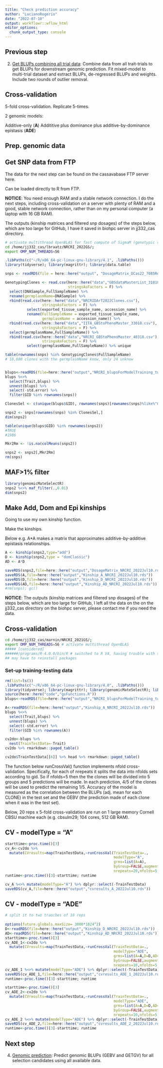 ```yaml
---
title: "Check prediction accuracy"
author: "LucianoRogerio"
date: "2022-07-10"
output: workflowr::wflow_html
editor_options:
  chunk_output_type: console
---
```


## Previous step

2. [Get BLUPs combining all trial data](getBlups.html): Combine data from all trait-trials to get BLUPs for downstream genomic prediction.
Fit mixed-model to multi-trial dataset and extract BLUPs, de-regressed BLUPs and weights. Include two rounds of outlier removal.

## Cross-validation
5-fold cross-validation. Replicate 5-times.

2 genomic models:

Additive-only (**A**)
Addititive plus dominance plus additive-by-dominance epistasis (**ADE**)

## Prep. genomic data

## Get SNP data from FTP

The data for the next step can be found on the cassavabase FTP server here.

Can be loaded directly to R from FTP.

**NOTICE**: You need enough RAM and a stable network connection. I do the next steps, including cross-validation on a server with plenty of RAM and a good, stable network connection, rather than on my personal computer (a laptop with 16 GB RAM).

The outputs (kinship matrices and filtered snp dosages) of the steps below, which are too large for GitHub, I have it saved in biohpc server in jj332_cas directory.



```bash
# activate multithread OpenBLAS for fast compute of SigmaM (genotypic var-covar matrix)
cd /home/jj332_cas/lbraatz/NRCRI_2022GS/; 
export OMP_NUM_THREADS=56
```

```r
.libPaths(c("~/R/x86_64-pc-linux-gnu-library/4.1", .libPaths()))
library(tidyverse); library(magrittr); library(data.table)

snps <- readRDS(file = here::here("output", "DosageMatrix_DCas22_7085RefPopImputed.rds"))

GenotypingClones <- read.csv(here::here("data","GBSdataMasterList_31818.csv"), 
                             stringsAsFactors = F) %>% 
  select(DNASample,FullSampleName) %>% 
  rename(germplasmName=DNASample) %>%
  rbind(read.csv(here::here("data","NRCRIDArT2022Clones.csv"), 
                 stringsAsFactors = F) %>% 
          select(exported_tissue_sample_name, accession_name) %>% 
          rename(FullSampleName = exported_tissue_sample_name,
                 germplasmName = accession_name)) %>% 
  rbind(read.csv(here::here("data","IITA_GBStoPhenoMaster_33018.csv"), 
                 stringsAsFactors = F) %>% 
  select(germplasmName,FullSampleName)) %>% 
  rbind(read.csv(here::here("data","NRCRI_GBStoPhenoMaster_40318.csv"), 
                 stringsAsFactors = F) %>% 
          select(germplasmName,FullSampleName)) %>% unique

table(rownames(snps) %in% GenotypingClones$FullSampleName)
# 18,600 clones with the germplasmName know, only 24 unknow


blups<-readRDS(file=here::here("output","NRCRI_blupsForModelTraining_twostage_asreml_2022Jul09.rds"))
blups %<>% 
  select(Trait,blups) %>% 
  unnest(blups) %>% 
  select(-std.error) %>% 
  filter(GID %in% rownames(snps))

ClonesSel <- c(unique(blups$GID), rownames(snps)[rownames(snps)%like%"C4"])

snps2 <- snps[rownames(snps) %in% ClonesSel,]
dim(snps2)

table(unique(blups$GID) %in% rownames(snps2))
#TRUE
#1986

Mkr2Rm <- !is.na(colMeans(snps2))

snps2 <- snps2[,Mkr2Rm]
rm(snps)
```

## MAF>1% filter

```r
library(genomicMateSelectR)
snps2 %<>% maf_filter(.,0.01)
dim(snps2)
```

## Make Add, Dom and Epi kinships

Going to use my own kinship function.

Make the kinships.

Below e.g. A*A makes a matrix that approximates additive-by-additive epistasis relationships.

```r
A <- kinship(snps2,type="add")
D <- kinship(snps2,type = "domClassic")
AD <- A*D

saveRDS(snps2,file=here::here("output","DosageMatrix_NRCRI_2022Jul10.rds"))
saveRDS(A,file=here::here("output","Kinship_A_NRCRI_2022Jul10.rds"))
saveRDS(D,file=here::here("output","Kinship_D_NRCRI_2022Jul10.rds"))
saveRDS(AD,file=here::here("output","Kinship_AD_NRCRI_2022Jul10.rds"))
#rm(snps); gc()
```

**NOTICE**: The outputs (kinship matrices and filtered snp dosages) of the steps below, which are too large for GitHub, I left all the data on the on the jj332_cas directory on the biohpc server, please contact me if you need the data.

## Cross-validation

```bash
cd /home/jj332_cas/marnin/NRCRI_2021GS/; 
export OMP_NUM_THREADS=56 # activate multithread OpenBLAS 
##### [considered] 
######/programs/R-4.0.0/bin/R # switched to R V4, having trouble with sommer/Matrix in v3.5
## may have to reinstall packages
```

### Set-up training-testing data

```r
rm(list=ls())
.libPaths(c("~/R/x86_64-pc-linux-gnu-library/4.0", .libPaths()))
library(tidyverse); library(magrittr); library(genomicMateSelectR); library(here)
source(here::here("code","gsFunctions.R"))
blups<-readRDS(file=here::here("output","NRCRI_blupsForModelTraining_twostage_asreml_2022Jul09.rds"))

A<-readRDS(file=here::here("output","Kinship_A_NRCRI_2022Jul10.rds"))
blups %<>% 
  select(Trait,blups) %>% 
  unnest(blups) %>% 
  select(-std.error) %>% 
  filter(GID %in% rownames(A))

cv2do<-blups %>%
  nest(TrainTestData=-Trait)
cv2do %>% rmarkdown::paged_table()

cv2do$TrainTestData[[6]] %>% head %>% rmarkdown::paged_table()
```

The function below runCrossVal() function implements nfold cross-validation. Specifically, for each of nrepeats it splits the data into nfolds sets according to gid. So if nfolds=5 then the the clones will be divided into 5 groups and 5 predictions will be made. In each prediction, 4/5 of the clones will be used to predict the remaining 1/5. Accuracy of the model is measured as the correlation between the BLUPs (adj. mean for each CLONE) in the test set and the GEBV (the prediction made of each clone when it was in the test set).

Below, 20 reps x 5-fold cross-validation are run on 1 large memory Cornell CBSU machine each (e.g. cbsulm29; 104 cores, 512 GB RAM).

## CV - modelType = “A”

```r
starttime<-proc.time()[3]
cv_A<-cv2do %>% 
  mutate(CVresults=map(TrainTestData,~runCrossVal(TrainTestData=.,
                                                  modelType="A",
                                                  grms=list(A=A),
                                                  byGroup=FALSE,augmentTP=NULL,
                                                  nrepeats=20,nfolds=5,ncores=25,gid="GID")))
runtime<-proc.time()[3]-starttime; runtime

cv_A %<>% mutate(modelType="A") %>% dplyr::select(-TrainTestData)
saveRDS(cv_A,file=here::here("output","cvresults_A_2022Jul10.rds"))

```

## CV - modelType = “ADE”

```r
# split it to two tranches of 10 reps
 
options(future.globals.maxSize= 3000*1024^2)
D<-readRDS(file=here::here("output","Kinship_D_NRCRI_2022Jul10.rds"))
AD<-readRDS(file=here::here("output","Kinship_AD_NRCRI_2022Jul10.rds"))
starttime<-proc.time()[3]
cv_ADE_1<-cv2do %>% 
  mutate(CVresults=map(TrainTestData,~runCrossVal(TrainTestData=.,
                                                  modelType="ADE",
                                                  grms=list(A=A,D=D,AD=AD),
                                                  byGroup=FALSE,augmentTP=NULL,
                                                  nrepeats=10,nfolds=5,ncores=5,gid="GID")))
cv_ADE_1 %<>% mutate(modelType="ADE") %>% dplyr::select(-TrainTestData)
saveRDS(cv_ADE_1,file=here::here("output","cvresults_ADE_1_2022Jul10.rds"))
runtime<-proc.time()[3]-starttime; runtime

starttime<-proc.time()[3]
cv_ADE_2<-cv2do %>% 
  mutate(CVresults=map(TrainTestData,~runCrossVal(TrainTestData=.,
                                                  modelType="ADE",
                                                  grms=list(A=A,D=D,AD=AD),
                                                  byGroup=FALSE,augmentTP=NULL,
                                                  nrepeats=10,nfolds=5,ncores=5,gid="GID")))
cv_ADE_2 %<>% mutate(modelType="ADE") %>% dplyr::select(-TrainTestData)
saveRDS(cv_ADE_2,file=here::here("output","cvresults_ADE_2_2022Jul10.rds"))
runtime<-proc.time()[3]-starttime; runtime

```

## Next step

4. [Genomic prediction](getGBLUPs.html): Predict genomic BLUPs (GEBV and GETGV) for all selection candidates using all available data.
